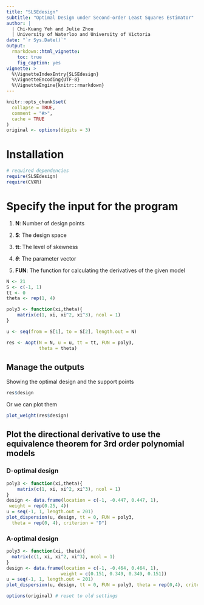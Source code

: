 ```yaml
---
title: "SLSEdesign"
subtitle: "Optimal Design under Second-order Least Squares Estimator"
author: | 
  | Chi-Kuang Yeh and Julie Zhou
  | University of Waterloo and University of Victoria
date: "`r Sys.Date()`"
output:
  rmarkdown::html_vignette:
    toc: true
    fig_caption: yes
vignette: >
  %\VignetteIndexEntry{SLSEdesign}
  %\VignetteEncoding{UTF-8}
  %\VignetteEngine{knitr::rmarkdown}
---
```


<!-- latex macros -->
\newcommand{\cv}{\operatorname{cv}}

```r
knitr::opts_chunk$set(
  collapse = TRUE,
  comment = "#>",
  cache = TRUE
)
original <- options(digits = 3)
```

# Installation

```r
# required dependencies
require(SLSEdesign)
require(CVXR)
```

# Specify the input for the program

1. **N**: Number of design points

2. **S**: The design space

3. **tt**: The level of skewness

4. **$\theta$**: The parameter vector

5. **FUN**: The function for calculating the derivatives of the given model

```r
N <- 21
S <- c(-1, 1)
tt <- 0
theta <- rep(1, 4)

poly3 <- function(xi,theta){
    matrix(c(1, xi, xi^2, xi^3), ncol = 1)
}

u <- seq(from = S[1], to = S[2], length.out = N)

res <- Aopt(N = N, u = u, tt = tt, FUN = poly3, 
            theta = theta)
```


## Manage the outputs

Showing the optimal design and the support points

```r
res$design
```

Or we can plot them

```r
plot_weight(res$design)
```

## Plot the directional derivative to use the equivalence theorem for  3rd order polynomial models

### D-optimal design
```r
poly3 <- function(xi,theta){
    matrix(c(1, xi, xi^2, xi^3), ncol = 1)
}
design <- data.frame(location = c(-1, -0.447, 0.447, 1),
 weight = rep(0.25, 4))
u = seq(-1, 1, length.out = 201)
plot_dispersion(u, design, tt = 0, FUN = poly3,
  theta = rep(0, 4), criterion = "D")
```

### A-optimal design

```r
poly3 <- function(xi, theta){
  matrix(c(1, xi, xi^2, xi^3), ncol = 1)
}
design <- data.frame(location = c(-1, -0.464, 0.464, 1),
                    weight = c(0.151, 0.349, 0.349, 0.151))
u = seq(-1, 1, length.out = 201)
plot_dispersion(u, design, tt = 0, FUN = poly3, theta = rep(0,4), criterion = "A")
```

```r
options(original) # reset to old settings
```
